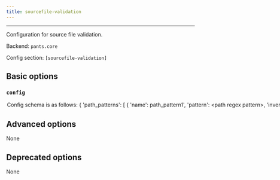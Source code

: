 ```yaml
---
title: sourcefile-validation
---
```



---

Configuration for source file validation.

Backend: <span className="color--primary">`pants.core`</span>

Config section: <span className="color--primary">`[sourcefile-validation]`</span>

<span className={styles.options}>

## Basic options

### `config`

<Option
  cli_repr={`--sourcefile-validation-config="{'key1': val1, 'key2': val2, ...}"`}
  env_repr='PANTS_SOURCEFILE_VALIDATION_CONFIG'
  default_repr={`{}`}
>

Config schema is as follows:

&#123;
&#x27;path_patterns&#x27;: [

```
{
  'name': path_pattern1',
  'pattern': <path regex pattern>,
  'inverted': True|False (defaults to False),
  'content_encoding': <encoding> (defaults to utf8)
},
...
```

],
&#x27;content_patterns&#x27;: [

```
{
  'name': 'content_pattern1',
  'pattern': <content regex pattern>,
  'inverted': True|False (defaults to False)
}
...
```

],
&#x27;required_matches&#x27;: &#123;

```
'path_pattern1': [content_pattern1, content_pattern2],
'path_pattern2': [content_pattern1, content_pattern3],
...
```

}
&#125;

Meaning: if a file matches some path pattern, its content must match all
the corresponding content patterns.

</Option>

## Advanced options

None

## Deprecated options

None

</span>
